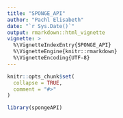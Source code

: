 ```yaml
---
title: "SPONGE_API"
author: "Pachl Elisabeth"
date: "`r Sys.Date()`"
output: rmarkdown::html_vignette
vignette: >
  %\VignetteIndexEntry{SPONGE_API}
  %\VignetteEngine{knitr::rmarkdown}
  %\VignetteEncoding{UTF-8}
---
```


```r
knitr::opts_chunk$set(
  collapse = TRUE,
  comment = "#>"
)
```

```r
library(spongeAPI)
```
